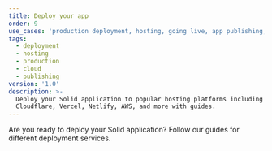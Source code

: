 ```yaml
---
title: Deploy your app
order: 9
use_cases: 'production deployment, hosting, going live, app publishing, cloud deployment'
tags:
  - deployment
  - hosting
  - production
  - cloud
  - publishing
version: '1.0'
description: >-
  Deploy your Solid application to popular hosting platforms including
  Cloudflare, Vercel, Netlify, AWS, and more with guides.
---
```


Are you ready to deploy your Solid application? Follow our guides for different deployment services.

<div class="flex flex-col md:grid md:grid-cols-4 md:grid-rows-2  gap-3">

<ImageLinks
	title="Cloudflare"
	href="/guides/deployment-options/cloudflare"
	logo="cloudflare"
/>

<ImageLinks
	title="Firebase"
	href="/guides/deployment-options/firebase"
	logo="firebase"
/>

<ImageLinks
	title="AWS with Flightcontrol"
	href="/guides/deployment-options/aws-via-flightcontrol"
	logo="flightControl"
/>

<ImageLinks
	title="AWS with SST"
	href="/guides/deployment-options/aws-via-sst"
	logo="sst"
/>

<ImageLinks
	title="Netlify"
	href="/guides/deployment-options/netlify"
	logo="netlify"
/>
<ImageLinks
	title="Railway"
	href="/guides/deployment-options/railway"
	logo="railway"
/>

<ImageLinks
	title="Vercel"
	href="/guides/deployment-options/vercel"
	logo="vercel"
/>

<ImageLinks
	title="Stormkit"
	href="/guides/deployment-options/stormkit"
	logo="stormkit"
/>

<ImageLinks
	title="Zerops"
	href="/guides/deployment-options/zerops"
	logo="zerops"
/>
</div>
